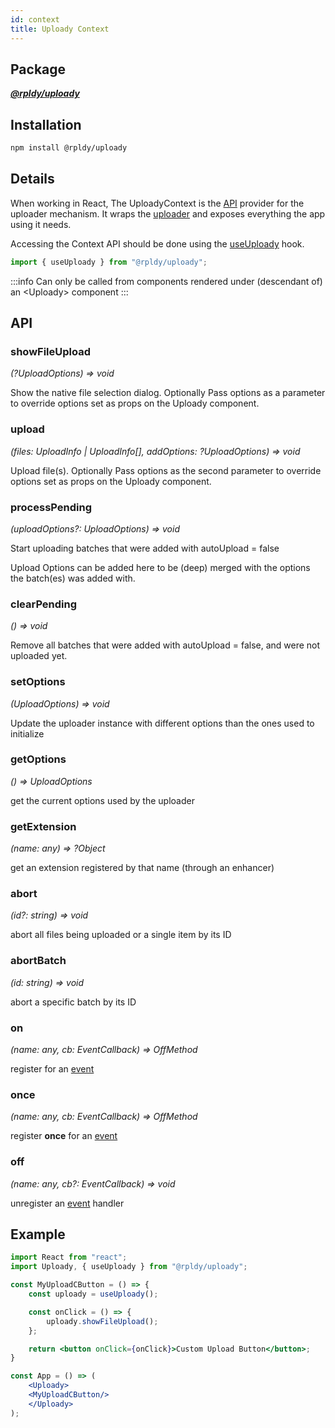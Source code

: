```yaml
---
id: context
title: Uploady Context
---
```


## Package

**_[@rpldy/uploady](../../packages/rpldy-uploady)_**

## Installation

```bash npm2yarn
npm install @rpldy/uploady
```

## Details

When working in React, The UploadyContext is the [API](#api) provider for the uploader mechanism.
It wraps the [uploader](../uploader) and exposes everything the app using it needs.

Accessing the Context API should be done using the [useUploady](../hooks/useUploady) hook.

```javascript
import { useUploady } from "@rpldy/uploady";
```

:::info
Can only be called from components rendered under (descendant of) an &lt;Uploady&gt; component
:::

## API

### showFileUpload

_(?UploadOptions) => void_

Show the native file selection dialog. Optionally Pass options as a parameter to override options set as props on the Uploady component.

### upload

_(files: UploadInfo | UploadInfo[], addOptions: ?UploadOptions) => void_

Upload file(s). Optionally Pass options as the second parameter to override options set as props on the Uploady component.

### processPending

_(uploadOptions?: UploadOptions) => void_

Start uploading batches that were added with autoUpload = false

Upload Options can be added here to be (deep) merged with the options the batch(es) was added with.

### clearPending

_() => void_

Remove all batches that were added with autoUpload = false, and were not uploaded yet.

### setOptions

_(UploadOptions) => void_

Update the uploader instance with different options than the ones used to initialize

### getOptions

_() => UploadOptions_

get the current options used by the uploader

### getExtension

_(name: any) => ?Object_

get an extension registered by that name (through an enhancer)

### abort

_(id?: string) => void_

abort all files being uploaded or a single item by its ID

### abortBatch

_(id: string) => void_

abort a specific batch by its ID

### on

_(name: any, cb: EventCallback) => OffMethod_

register for an [event](../uploader#events)

### once

_(name: any, cb: EventCallback) => OffMethod_

register **once** for an [event](../uploader#events)

### off

_(name: any, cb?: EventCallback) => void_

unregister an [event](../uploader#events) handler

## Example

```jsx
import React from "react";
import Uploady, { useUploady } from "@rpldy/uploady";

const MyUploadCButton = () => {
    const uploady = useUploady();

    const onClick = () => {
        uploady.showFileUpload();
    };

    return <button onClick={onClick}>Custom Upload Button</button>;
}

const App = () => (
	<Uploady>
    <MyUploadCButton/>
	</Uploady>
);
```
